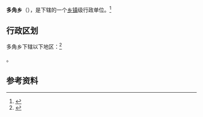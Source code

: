 {{中国乡级行政区|54/23/22/203/000}}

'''多角乡'''（{{bo|z=མདོ་མཆོད་|w=}}），是{{PRC admin/fullname|54/23/22/203/000|3}}下辖的一个[[乡镇|乡镇]]级行政单位。<ref>{{PRC admin/ref sgc|{{PRC admin/parent|54/23/22/203/000}}}}</ref>

== 行政区划 ==

多角乡下辖以下地区：<ref>{{PRC admin/ref sgc|54/23/22/203/000}}</ref>

{{PRC admin/children|54/23/22/203/000}}。

== 参考资料 ==

{{reflist}}

{{行政区划小作品}}
{{PRC admin/navcat|54/23/22/203/000}}